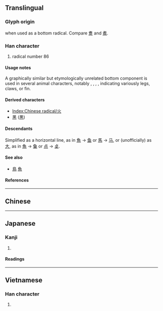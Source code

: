{{also|火|⺣|㣺}}
{{character info/new}}
==Translingual==
{{stroke order|type=animate}}

===Glyph origin===
{{Han simp|火}} when used as a bottom radical. Compare [[煑]] and [[煮]].

===Han character===
{{Han char|rn=86|rad=火|as=00|sn=4|four=|canj=HF|ids=⿰丿⿲丶丶丶}}

# radical number 86

====Usage notes====
A graphically similar but etymologically unrelated bottom component is used in several animal characters, notably {{m|mul|馬||horse|sc=Hani}}, {{m|mul|鳥||bird|sc=Hani}}, {{m|mul|烏||black, dark (was crow)|sc=Hani}}, {{m|mul|魚||fish|sc=Hani}}, indicating variously legs, claws, or fin.

====Derived characters====
* [[Index:Chinese radical/火]]
* [[黑]] ([[黒]])

====Descendants====
Simplified as a horizontal line, as in [[魚]] → [[鱼]] or [[馬]] → [[马]], or (unofficially) as [[大]], as in [[魚]] → [[𩵋]] or [[点]] → [[奌]].

====See also====
* {{l|mul|馬}} [[鳥]] [[魚]]
<!-- 烏 is now classed as a derivative, while the others above are not -->

====References====
{{Han ref|kx=0665.030|dkj=18851|dj=1074.010|hdz=32187.020|uh=706C}}

----

==Chinese==
{{zh-see|火|v}}

----

==Japanese==

===Kanji===
{{ja-kanji|grade=|rs=火00}}

# {{rfdef|ja|sort=火00}}

====Readings====
{{ja-readings
|on=ひょう, か
|kun=れっか
}}

----

==Vietnamese==

===Han character===
{{vi-readings|rs=火00|reading=hoả}}

# {{rfdef|vi|sort=火00}}

[[Category:CJKV radicals| ]]

{{cln|vi|Han tu}}